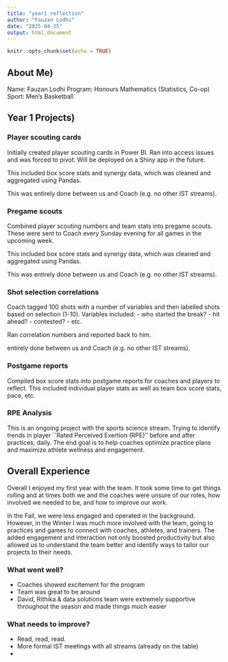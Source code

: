 ```yaml
---
title: "year1 reflection"
author: "Fauzan Lodhi"
date: "2025-04-25"
output: html_document
---
```


```r
knitr::opts_chunk$set(echo = TRUE)
```

## About Me)

Name: Fauzan Lodhi
Program: Honours Mathematics (Statistics, Co-op)
Sport: Men's Basketball

## Year 1 Projects)


### Player scouting cards

Initially created player scouting cards in Power BI.
Ran into access issues and was forced to pivot.
Will be deployed on a Shiny app in the future.

This included box score stats and synergy data,
which was cleaned and aggregated using Pandas.

This was entirely done between us and Coach
(e.g. no other IST streams).


### Pregame scouts

Combined player scouting numbers and team stats into pregame scouts.
These were sent to Coach every Sunday evening for all games
in the upcoming week.

This included box score stats and synergy data,
which was cleaned and aggregated using Pandas.

This was entirely done between us and Coach
(e.g. no other IST streams).


### Shot selection correlations

Coach tagged 100 shots with a number of variables and then labelled
shots based on selection (1-10). Variables included:
- who started the break?
- hit ahead?
- contested?
- etc.

Ran correlation numbers and reported back to him.

entirely done between us and Coach
(e.g. no other IST streams).


### Postgame reports

Compiled box score stats into postgame reports for coaches
and players to reflect. This included individual player stats
as well as team box score stats, pace, etc.


### RPE Analysis

This is an ongoing project with the sports science stream.
Trying to identify trends in player ``Rated Perceived Exertion (RPE)''
before and after practices, daily. The end goal is to help coaches
optimize practice plans and maximize athlete wellness and engagement.


## Overall Experience

Overall I enjoyed my first year with the team. It took some time to get things
rolling and at times both we and the coaches were unsure of our roles,
how involved we needed to be, and how to improve our work.

In the Fall, we were less engaged and operated in the background. However,
in the Winter I was much more involved with the team, going to practices and
games to connect with coaches, athletes, and trainers.
The added engagement and interaction not only boosted productivity but also
allowed us to understand the team better and identify ways to tailor
our projects to their needs. 


### What went well?

- Coaches showed excitement for the program
- Team was great to be around
- David, Rithika & data solutions team were extremely supportive throughout
the season and made things much easier


### What needs to improve?
- Read, read, read.
- More formal IST meetings with all streams (already on the table)
- \bf{I} need to be more creative. 

